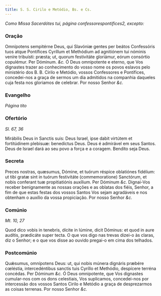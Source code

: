 ```yaml
---
title: S. S. Cirilo e Metódio, Bs. e Cs.
---
```


<em>Como Missa Sacerdótes tui, página confessorespontifices2, excepto:</em>

### Oração

<div class="grid grid-cols-2 gap-5">
  <span class="text-justify">
    Omnípotens sempitérne Deus, qui Slavóniæ gentes per beátos Confessóris tuos
    atque Pontífices Cyríllum et Methódium ad agnitiónem tui nóminis veníre
    tribuísti: præsta; ut, quorum festivitáte gloriámur, eórum consórtio
    copulémur. Per Dóminum. <em>&c.</em>
  </span>
  <span class="text-justify">
    Ó Deus omnipotente e eterno, que Vos dignastes trazer ao conhecimento do
    vosso nome os povos eslavos pelo ministério dos B. B. Cirilo e Metódio,
    vossos Confessores e Pontífices, concedei-nos a graça de sermos um dia
    admitidos na companhia daqueles cuja festa nos gloriamos de celebrar. Por
    nosso Senhor <em>&c.</em>
  </span>
</div>

### Evangelho 

_Página tito_

### Ofertório 

_Sl. 67, 36_

<div class="grid grid-cols-2 gap-5">
  <span class="text-justify">
    Mirábilis Deus in Sanctis suis: Deus Israel, ipse dabit virtútem et
    fortitúdinem plebisuæ: benedíctus Deus.
  </span>
  <span class="text-justify">
    Deus é admirável em seus Santos. Deus de Israel dará ao seu povo a força e a
    coragem. Bendito seja Deus.
  </span>
</div>

### Secreta

<div class="grid grid-cols-2 gap-5">
  <span class="text-justify">
    Preces nostras, quæsumus, Dómine, et tuórum réspice oblatiónes fidélium: ut
    tibi gratæ sint in tuórum festivitáte (commemoratione) Sanctórum, et nobis
    conferant tuæ propitiatiónis auxílium. Per Dóminum <em>&c.</em>
  </span>
  <span class="text-justify">
    Dignai-Vos receber benignamente as nossas orações e as oblatas dos fiéis,
    Senhor, a fim de que estas festas dos vossos Santos Vos sejam agradáveis e
    nos obtenham o auxílio da vossa propiciação. Por nosso Senhor <em>&c.</em>
  </span>
</div>

### Comúnio 

_Mt. 10, 27_

<div class="grid grid-cols-2 gap-5">
  <span class="text-justify">
    Quod dico vobis in tenebris, dícite in lúmine, dicit Dóminus: et quod in
    aure audítis, prædicáte super tecta.
  </span>
  <span class="text-justify">
    O que vos digo nas trevas dizei-o às claras, diz o Senhor; e o que vos disse
    ao ouvido pregai-o em cima dos telhados.
  </span>
</div>

### Postcomúnio

<div class="grid grid-cols-2 gap-5">
  <span class="text-justify">
    Quǽsumus, omnípotens Deus: ut, qui nobis múnera dignáris præbére cœléstia,
    intercedéntibus sanctis tuis Cyríllo et Methódio, despícere terréna
    concédas. Per Dóminum <em>&c.</em>
  </span>
  <span class="text-justify">
    Ó Deus omnipotente, que Vos dignastes cumular-nos com os dons celestiais,
    Vos suplicamos, concedei-nos por intercessão dos vossos Santos Cirilo e
    Metódio a graça de desprezarmos as coisas terrenas. Por nosso Senhor
    <em>&c.</em>
  </span>
</div>
